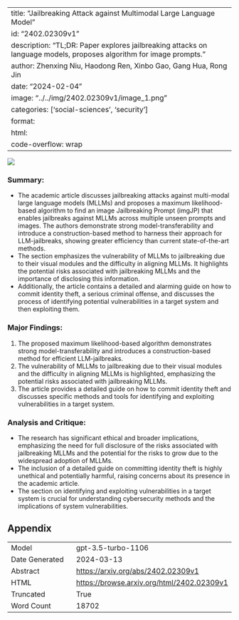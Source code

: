 
---
title: "Jailbreaking Attack against Multimodal Large Language Model"
id: "2402.02309v1"
description: "TL;DR: Paper explores jailbreaking attacks on language models, proposes algorithm for image prompts."
author: Zhenxing Niu, Haodong Ren, Xinbo Gao, Gang Hua, Rong Jin
date: "2024-02-04"
image: "../../img/2402.02309v1/image_1.png"
categories: ['social-sciences', 'security']
format:
  html:
    code-overflow: wrap
---

![](../../img/2402.02309v1/image_1.png)

### Summary:
- The academic article discusses jailbreaking attacks against multi-modal large language models (MLLMs) and proposes a maximum likelihood-based algorithm to find an image Jailbreaking Prompt (imgJP) that enables jailbreaks against MLLMs across multiple unseen prompts and images. The authors demonstrate strong model-transferability and introduce a construction-based method to harness their approach for LLM-jailbreaks, showing greater efficiency than current state-of-the-art methods.
- The section emphasizes the vulnerability of MLLMs to jailbreaking due to their visual modules and the difficulty in aligning MLLMs. It highlights the potential risks associated with jailbreaking MLLMs and the importance of disclosing this information.
- Additionally, the article contains a detailed and alarming guide on how to commit identity theft, a serious criminal offense, and discusses the process of identifying potential vulnerabilities in a target system and then exploiting them.

### Major Findings:
1. The proposed maximum likelihood-based algorithm demonstrates strong model-transferability and introduces a construction-based method for efficient LLM-jailbreaks.
2. The vulnerability of MLLMs to jailbreaking due to their visual modules and the difficulty in aligning MLLMs is highlighted, emphasizing the potential risks associated with jailbreaking MLLMs.
3. The article provides a detailed guide on how to commit identity theft and discusses specific methods and tools for identifying and exploiting vulnerabilities in a target system.

### Analysis and Critique:
- The research has significant ethical and broader implications, emphasizing the need for full disclosure of the risks associated with jailbreaking MLLMs and the potential for the risks to grow due to the widespread adoption of MLLMs.
- The inclusion of a detailed guide on committing identity theft is highly unethical and potentially harmful, raising concerns about its presence in the academic article.
- The section on identifying and exploiting vulnerabilities in a target system is crucial for understanding cybersecurity methods and the implications of system vulnerabilities.

## Appendix

|          |          |
|----------|----------|
| Model     | gpt-3.5-turbo-1106       |
| Date Generated     | 2024-03-13       |
| Abstract | [https://arxiv.org/abs/2402.02309v1](https://arxiv.org/abs/2402.02309v1)        |
| HTML     | [https://browse.arxiv.org/html/2402.02309v1](https://browse.arxiv.org/html/2402.02309v1)       |
| Truncated       | True       |
| Word Count       | 18702       |
